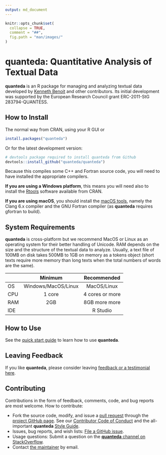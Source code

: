 ```yaml
---
output: md_document
---
```



```r
knitr::opts_chunk$set(
  collapse = TRUE,
  comment = "##",
  fig.path = "man/images/"
)
```

# quanteda: Quantitative Analysis of Textual Data

**quanteda** is an R package for managing and analyzing textual data developed by [Kenneth Benoit](http://kenbenoit.net) and other contributors. Its initial development was supported by the European Research Council grant ERC-2011-StG 283794-QUANTESS.

## How to Install

The normal way from CRAN, using your R GUI or 
```r
install.packages("quanteda") 
```

Or for the latest development version:
```r
# devtools package required to install quanteda from Github 
devtools::install_github("quanteda/quanteda") 
```

Because this compiles some C++ and Fortran source code, you will need to have installed the appropriate compilers.

**If you are using a Windows platform**, this means you will need also to install
the [Rtools](https://CRAN.R-project.org/bin/windows/Rtools/) software available
from CRAN.  

**If you are using macOS**, you should install the 
[macOS tools](https://cran.r-project.org/bin/macosx/tools/), 
namely the Clang 6.x compiler and the GNU Fortran compiler (as **quanteda** requires gfortran to build).

## System Requirements

**quanteda** is cross-platform but we recommend MacOS or Linux as an operating system for their better handling of Unicode. RAM depends on the size and the structure of the textual data to analyze. Usually, a text file of 100MB on disk takes 500MB to 1GB on memory as a tokens object (short texts require more memory than long texts when the total numbers of words are the same). 

| | Minimum | Recommended |
| --- | :---: | :---: |
| OS | Windows/MacOS/Linux | MacOS/Linux |
| CPU | 1 core | 4 cores or more |
| RAM | 2GB | 8GB more more |
| IDE | | R Studio |    

## How to Use 

See the [quick start guide](https://quanteda.io/articles/quickstart.html) to learn how to use **quanteda**.

## Leaving Feedback

If you like **quanteda**, please consider leaving [feedback or a testimonial here](https://github.com/quanteda/quanteda/issues/461).

## Contributing

Contributions in the form of feedback, comments, code, and bug reports are most welcome.  How to contribute:

*  Fork the source code, modify, and issue a [pull request](https://help.github.com/articles/creating-a-pull-request-from-a-fork/) through the [project GitHub page](https://github.com/quanteda/quanteda).  See our [Contributor Code of Conduct](https://github.com/quanteda/quanteda/blob/master/CONDUCT.md) and the all-important **quanteda** [Style Guide](https://github.com/quanteda/quanteda/wiki/Style-guide).
*  Issues, bug reports, and wish lists: [File a GitHub issue](https://github.com/quanteda/quanteda/issues).
*  Usage questions:  Submit a question on the [**quanteda** channel on StackOverflow](https://stackoverflow.com/questions/tagged/quanteda).
*  Contact [the maintainer](mailto:kbenoit@lse.ac.uk) by email.

